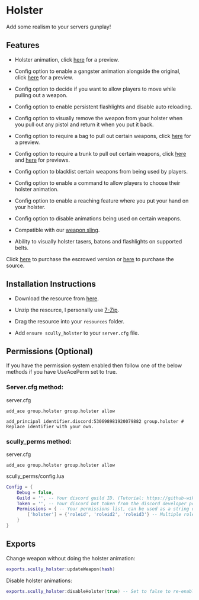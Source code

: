 # Holster

Add some realism to your servers gunplay!

## Features

- Holster animation, click [here](https://i.gyazo.com/dc74ad31e7fef9fd63946c2ec40c96f7.gif) for a preview.

- Config option to enable a gangster animation alongside the original, click [here](https://i.gyazo.com/d619a70e7426a94779783f99c370ef09.gif) for a preview.

- Config option to decide if you want to allow players to move while pulling out a weapon.

- Config option to enable persistent flashlights and disable auto reloading.

- Config option to visually remove the weapon from your holster when you pull out any pistol and return it when you put it back.

- Config option to require a bag to pull out certain weapons, click [here](https://i.gyazo.com/b1d8cdb16f3a880c8d228ecb7344ae38.gif) for a preview.

- Config option to require a trunk to pull out certain weapons, click [here](https://i.gyazo.com/db19d3a44bdd751155f2622dfe119485.gif) and [here](https://i.gyazo.com/0c84f73d69ee63dbbe002eee75cc97d0.gif) for previews.

- Config option to blacklist certain weapons from being used by players.

- Config option to enable a command to allow players to choose their holster animation.

- Config option to enable a reaching feature where you put your hand on your holster.

- Config option to disable animations being used on certain weapons.

- Compatible with our [weapon sling](https://forum.cfx.re/t/paid-scully-weapon-sling-v3-synced-with-attachments-tints-and-variants/4842437/61).

- Ability to visually holster tasers, batons and flashlights on supported belts.

Click [here](https://scullys-development.tebex.io/package/5090377) to purchase the escrowed version or [here](https://scullys-development.tebex.io/package/5100075) to purchase the source.

## Installation Instructions

- Download the resource from [here](https://keymaster.fivem.net/asset-grants).

- Unzip the resource, I personally use [7-Zip](https://www.7-zip.org/).

- Drag the resource into your `resources` folder.

- Add `ensure scully_holster` to your `server.cfg` file.

## Permissions (Optional)

If you have the permission system enabled then follow one of the below methods if you have UseAcePerm set to true.

### Server.cfg method:

server.cfg
```
add_ace group.holster group.holster allow

add_principal identifier.discord:530698981920079882 group.holster # Replace identifier with your own.
```

### scully_perms method:

server.cfg
```
add_ace group.holster group.holster allow
```

scully_perms/config.lua
```lua
Config = {
    Debug = false,
    Guild = '', -- Your discord guild ID. (Tutorial: https://github-wiki-see.page/m/manix84/discord_gmod_addon_v2/wiki/Finding-your-Guild-ID-%28Server-ID%29)
    Token = '', -- Your discord bot token from the discord developer portal. (Tutorial: https://www.writebots.com/discord-bot-token/)
    Permissions = { -- Your permissions list, can be used as a string or table.
        ['holster'] = {'roleid', 'roleid2', 'roleid3'} -- Multiple roles example.
    }
}
```

## Exports

Change weapon without doing the holster animation:
```lua
exports.scully_holster:updateWeapon(hash)
```

Disable holster animations:
```lua
exports.scully_holster:disableHolster(true) -- Set to false to re-enable them
```